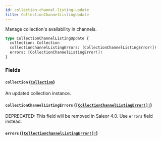 ```yaml
---
id: collection-channel-listing-update
title: CollectionChannelListingUpdate
---
```


Manage collection's availability in channels.

```graphql
type CollectionChannelListingUpdate {
  collection: Collection
  collectionChannelListingErrors: [CollectionChannelListingError!]!
  errors: [CollectionChannelListingError!]!
}
```

### Fields

#### `collection` ([`Collection`](../../../developer/api-reference/objects/collection))

An updated collection instance.

#### `collectionChannelListingErrors` ([`[CollectionChannelListingError!]!`](../../../developer/api-reference/objects/collection-channel-listing-error))

<span class="badge badge--warning">DEPRECATED: This field will be removed in Saleor 4.0. Use `errors` field instead.</span>

#### `errors` ([`[CollectionChannelListingError!]!`](../../../developer/api-reference/objects/collection-channel-listing-error))
